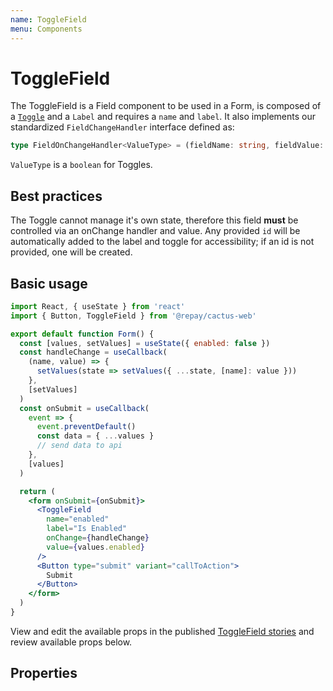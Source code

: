 ```yaml
---
name: ToggleField
menu: Components
---
```



# ToggleField

The ToggleField is a Field component to be used in a Form, is composed of a [`Toggle`](../Toggle.mdx) and a `Label` and requires a `name` and `label`. It also implements our standardized `FieldChangeHandler` interface defined as:

```ts
type FieldOnChangeHandler<ValueType> = (fieldName: string, fieldValue: ValueType) => void
```

`ValueType` is a `boolean` for Toggles.

## Best practices

The Toggle cannot manage it's own state, therefore this field **must** be controlled via an onChange handler and value. Any provided `id` will be automatically added to the label and toggle for accessibility; if an id is not provided, one will be created.

## Basic usage

```jsx
import React, { useState } from 'react'
import { Button, ToggleField } from '@repay/cactus-web'

export default function Form() {
  const [values, setValues] = useState({ enabled: false })
  const handleChange = useCallback(
    (name, value) => {
      setValues(state => setValues({ ...state, [name]: value }))
    },
    [setValues]
  )
  const onSubmit = useCallback(
    event => {
      event.preventDefault()
      const data = { ...values }
      // send data to api
    },
    [values]
  )

  return (
    <form onSubmit={onSubmit}>
      <ToggleField
        name="enabled"
        label="Is Enabled"
        onChange={handleChange}
        value={values.enabled}
      />
      <Button type="submit" variant="callToAction">
        Submit
      </Button>
    </form>
  )
}
```

View and edit the available props in the published [ToggleField stories](https://repaygithub.github.io/cactus/stories/cactus-web/?path=/story/togglefield--basic-usage) and review available props below.

## Properties

<PropsTable of={ToggleField} />
